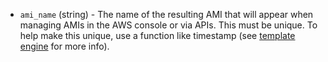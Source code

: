 <!-- Code generated from the comments of the AMIConfig struct in common/ami_config.go; DO NOT EDIT MANUALLY -->

- `ami_name` (string) - The name of the resulting AMI that will appear when managing AMIs in the
  AWS console or via APIs. This must be unique. To help make this unique,
  use a function like timestamp (see [template
  engine](/packer/docs/templates/legacy_json_templates/engine) for more info).

<!-- End of code generated from the comments of the AMIConfig struct in common/ami_config.go; -->
